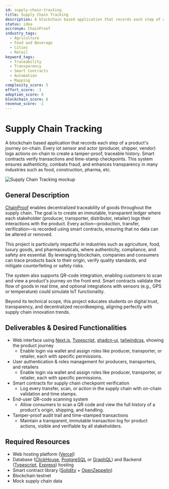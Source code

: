 ```yaml
---
id: supply-chain-tracking
title: Supply Chain Tracking
description: A blockchain based application that records each step of a product's journey on-chain. Every iot sensor and actor (producer, shipper, vendor) logs actions on-chain to create a tamper-proof, traceable history. Smart contracts verify transactions and time-stamp checkpoints. This system ensures authenticity, combats fraud, and enhances transparency in many industries such as food, construction, pharma, etc.
status: idea
accronym: ChainProof
industry_tags:
  - Agriculture
  - Food and Beverage
  - Cities
  - Retail
keyword_tags:
  - Traceability
  - Transparency
  - Smart Contracts
  - Automation
  - Mapping
complexity_score: 5
effort_score: -1
adoption_score: 8
blockchain_score: 8
revenue_score: -1
---
```




# Supply Chain Tracking

A blockchain based application that records each step of a product's journey on-chain. Every iot sensor and actor (producer, shipper, vendor) logs actions on-chain to create a tamper-proof, traceable history. Smart contracts verify transactions and time-stamp checkpoints. This system ensures authenticity, combats fraud, and enhances transparency in many industries such as food, construction, pharma, etc.

![Supply Chain Tracking mockup](/images/project/supply-chain-tracking.jpg)

## General Description

[ChainProof](https://chainproof.monark.io) enables decentralized traceability of goods throughout the supply chain. The goal is to create an immutable, transparent ledger where each stakeholder (producer, transporter, distributor, retailer) logs their interactions with the product. Every action—production, transfer, verification—is recorded using smart contracts, ensuring that no data can be altered or removed.

This project is particularly impactful in industries such as agriculture, food, luxury goods, and pharmaceuticals, where authenticity, compliance, and safety are essential. By leveraging blockchain, companies and consumers can trace products back to their origin, verify quality standards, and mitigate counterfeiting or safety risks.

The system also supports QR-code integration, enabling customers to scan and view a product's journey on the front end. Smart contracts validate the flow of goods in real time, and optional integrations with sensors (e.g., GPS or temperature) could simulate IoT functionality.

Beyond its technical scope, this project educates students on digital trust, transparency, and decentralized recordkeeping, aligning perfectly with supply chain innovation trends.

## Deliverables & Desired Functionalities

- Web interface using [Next.js](https://nextjs.org/), [Typescript](https://www.typescriptlang.org/), [shadcn-ui](https://ui.shadcn.com/), [tailwindcss](https://tailwindcss.com/), showing the product journey
   - Enable login via wallet and assign roles like producer, transporter, or retailer, each with specific permissions.
- User authentication & roles management for producers, transporters, and retailers
   - Enable login via wallet and assign roles like producer, transporter, or retailer, each with specific permissions.
- Smart contracts for supply chain checkpoint verification
   - Log every transfer, scan, or action in the supply chain with on-chain validation and time stamps.
- End-user QR-code scanning system
   - Allow consumers to scan a QR code and view the full history of a product's origin, shipping, and handling.
- Tamper-proof audit trail and time-stamped transactions
   - Maintain a transparent, immutable transaction log for product actions, visible and verifiable by all stakeholders.


## Required Resources

- Web hosting platform ([Vercel](https://www.vercel.com/))
- Database ([ClickHouse](https://clickhouse.com/), [PostgreSQL](https://www.postgresql.org/) or [GraphQL](https://graphql.org/)) and Backend ([Typescript](https://www.typescriptlang.org/), [Express](https://expressjs.com/)) hosting
- Smart contract library ([Solidity](https://soliditylang.org/) + [OpenZeppelin](https://www.openzeppelin.com/))
- Blockchain testnet
- Mock supply chain data
